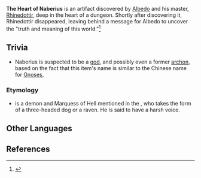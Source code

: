 {{Terminology Infobox
|type         = Lore
}}
'''The Heart of Naberius''' is an artifact discovered by [[Albedo]] and his master, [[Rhinedottir]], deep in the heart of a dungeon. Shortly after discovering it, Rhinedottir disappeared, leaving behind a message for Albedo to uncover the "truth and meaning of this world."<ref>{{Ref/CS|Albedo|4}}</ref>

==Trivia==
*Naberius is suspected to be a [[god]], and possibly even a former [[archon]], based on the fact that this item's name is similar to the Chinese name for [[Gnoses]], {{lang|mini=1|zh=神之心|zh_tl=Heart of God.}}

===Etymology===
*{{w|Naberius}} is a demon and Marquess of Hell mentioned in the {{w|The Lesser Key of Solomon#Ars Goetia|Ars Goetia}}, who takes the form of a three-headed dog or a raven. He is said to have a harsh voice.

==Other Languages==
{{Other Languages
|en      = The Heart of Naberius
|zhs     = 纳贝里士之心
|zhs_rm  = Nàbèilǐshì zhī Xīn
|zht     = 納貝里士之心
|zht_rm  = Nàbèilǐshì zhī Xīn
|zh_tl   = Heart of Naberius
|ja      = ナベリスの{{Rubi|心|こころ}}
|ja_rm   = Naberisu no Kokoro
|ja_tl   = Heart of Naberius
|ko      = 나베리우스의 {{tt|심장|心臟}}
|ko_rm   = Naberiuseu-ui Simjang
|ko_tl   = Heart of Naberius
|es      = Corazón de Naberius
|es_tl   = Heart of Naberius
|fr      = Cœur de Naberius
|fr_tl   = Heart of Naberius
|ru      = Сердце Набериуса
|ru_tl   = Heart of Naberius
|th      = Heart of Naberius
|vi      = Trái Tim Naberius
|vi_tl   = 
|de      = Herz des Naberius
|de_tl   = Heart of Naberius
|id      = The Heart of Naberius
|pt      = O Coração de Naberius
|pt_tl   = The Heart of Naberius
}}

==References==
{{Reflist}}